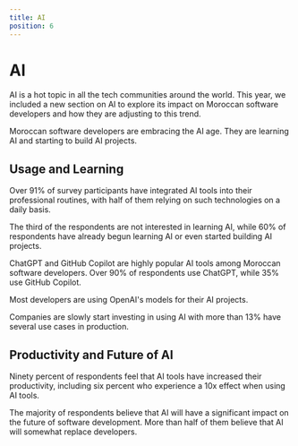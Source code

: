 ```yaml
---
title: AI
position: 6
---
```


# AI

AI is a hot topic in all the tech communities around the world. This year, we included a new section on AI to explore its impact on Moroccan software developers and how they are adjusting to this trend.

Moroccan software developers are embracing the AI age. They are learning AI and starting to build AI projects.

## Usage and Learning

Over 91% of survey participants have integrated AI tools into their professional routines, with half of them relying on such technologies on a daily basis.

<Chart id="ai-q-0" title={false} />

The third of the respondents are not interested in learning AI, while 60% of respondents have already begun learning AI or even started building AI projects.

<Chart id="ai-q-3" title={false} />

ChatGPT and GitHub Copilot are highly popular AI tools among Moroccan software developers. Over 90% of respondents use ChatGPT, while 35% use GitHub Copilot.

<Chart id="ai-q-5" title={false} />

Most developers are using OpenAI's models for their AI projects.

<Chart id="ai-q-6" title={false} />

Companies are slowly start investing in using AI with more than 13% have several use cases in production.

<Chart id="ai-q-4" title={false} />

## Productivity and Future of AI

Ninety percent of respondents feel that AI tools have increased their productivity, including six percent who experience a 10x effect when using AI tools.

<Chart id="ai-q-1" title={false} />

The majority of respondents believe that AI will have a significant impact on the future of software development. More than half of them believe that AI will somewhat replace developers.

<Chart id="ai-q-2" title={false} />

